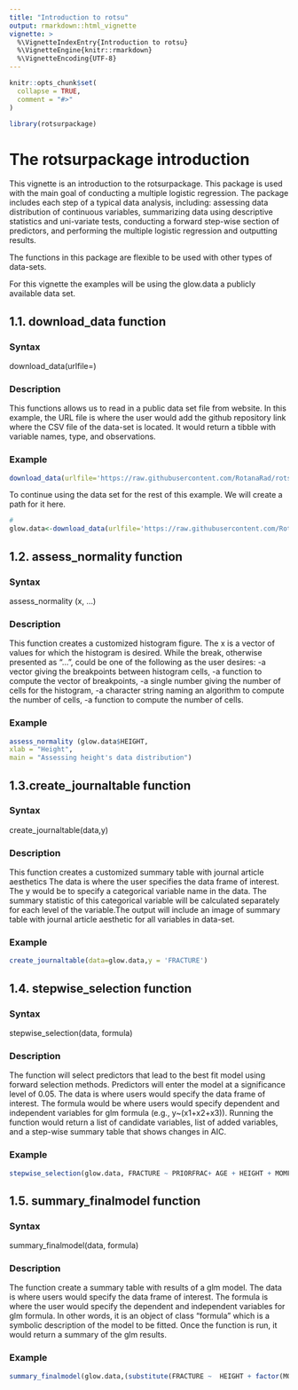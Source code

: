 ```yaml
---
title: "Introduction to rotsu"
output: rmarkdown::html_vignette
vignette: >
  %\VignetteIndexEntry{Introduction to rotsu}
  %\VignetteEngine{knitr::rmarkdown}
  %\VignetteEncoding{UTF-8}
---
```


```r
knitr::opts_chunk$set(
  collapse = TRUE,
  comment = "#>"
)
```

```r
library(rotsurpackage)
```

# **The rotsurpackage introduction**

This vignette is an introduction to the rotsurpackage. This package is used with the main goal of conducting a multiple logistic regression. The package includes each step of a typical data analysis, including: assessing data distribution of continuous variables, summarizing data using descriptive statistics and uni-variate tests, conducting a forward step-wise section of predictors, and performing the multiple logistic regression and outputting results.

The functions in this package are flexible to be used with other types of data-sets.

For this vignette the examples will be using the glow.data a publicly available data set.

## **1.1. download_data function**

### Syntax

download_data(urlfile=)

### Description

This functions allows us to read in a public data set file from website. In this example, the URL file is where the user would add the github repository link where the CSV file of the data-set is located. It would return a tibble with variable names, type, and observations.

### Example

```r
download_data(urlfile='https://raw.githubusercontent.com/RotanaRad/rotsurpackage/main/GLOW.csv')

```

To continue using the data set for the rest of this example. We will create a path for it here.

```r
#
glow.data<-download_data(urlfile='https://raw.githubusercontent.com/RotanaRad/rotsurpackage/main/GLOW.csv')
```

## **1.2. assess_normality function**

### Syntax

assess_normality (x, ...)

### Description

This function creates a customized histogram figure. The x is a vector of values for which the histogram is desired. While the break, otherwise presented as "...", could be one of the following as the user desires: -a vector giving the breakpoints between histogram cells, -a function to compute the vector of breakpoints, -a single number giving the number of cells for the histogram, -a character string naming an algorithm to compute the number of cells, -a function to compute the number of cells.

### Example

```r
assess_normality (glow.data$HEIGHT,
xlab = "Height",
main = "Assessing height's data distribution")
```

## **1.3.create_journaltable function**

### Syntax

create_journaltable(data,y)

### Description

This function creates a customized summary table with journal article aesthetics The data is where the user specifies the data frame of interest. The y would be to specify a categorical variable name in the data. The summary statistic of this categorical variable will be calculated separately for each level of the variable.The output will include an image of summary table with journal article aesthetic for all variables in data-set.

### Example

```r
create_journaltable(data=glow.data,y = 'FRACTURE')

```

## **1.4. stepwise_selection function**

### Syntax

stepwise_selection(data, formula)

### Description

The function will select predictors that lead to the best fit model using forward selection methods. Predictors will enter the model at a significance level of 0.05. The data is where users would specify the data frame of interest. The formula would be where users would specify dependent and independent variables for glm formula (e.g., y\~(x1+x2+x3)). Running the function would return a list of candidate variables, list of added variables, and a step-wise summary table that shows changes in AIC.

### Example

```r
stepwise_selection(glow.data, FRACTURE ~ PRIORFRAC+ AGE + HEIGHT + MOMFRAC  + ARMASSIST+ FRACSCORE)
```

## **1.5. summary_finalmodel function**

### Syntax

summary_finalmodel(data, formula)

### Description

The function create a summary table with results of a glm model. The data is where users would specify the data frame of interest. The formula is where the user would specify the dependent and independent variables for glm formula. In other words, it is an object of class "formula" which is a symbolic description of the model to be fitted. Once the function is run, it would return a summary of the glm results.

### Example

```r
summary_finalmodel(glow.data,(substitute(FRACTURE ~  HEIGHT + factor(MOMFRAC) + factor(PRIORFRAC) + FRACSCORE)))

```
